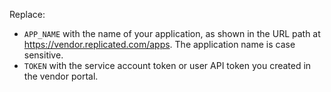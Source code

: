 Replace:

  - `APP_NAME` with the name of your application, as shown in the URL path at https://vendor.replicated.com/apps. The application name is case sensitive.
  - `TOKEN` with the service account token or user API token you created in the vendor portal.